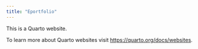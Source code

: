 ```yaml
---
title: "Eportfolio"
---
```


This is a Quarto website.

To learn more about Quarto websites visit <https://quarto.org/docs/websites>.
